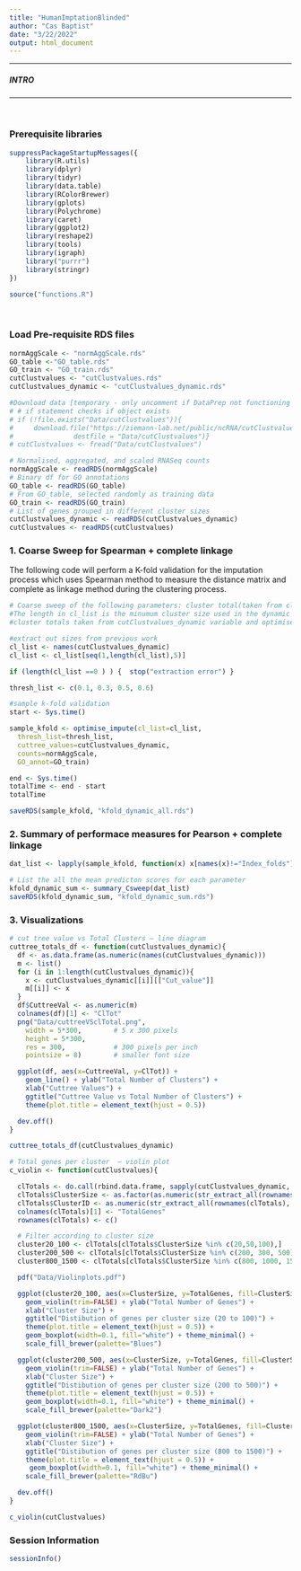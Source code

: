 ```yaml
---
title: "HumanImptationBlinded"
author: "Cas Baptist"
date: "3/22/2022"
output: html_document
---
```


***

##### INTRO
***

</br>

### Prerequisite libraries

```r

suppressPackageStartupMessages({
    library(R.utils)
    library(dplyr)
    library(tidyr)
    library(data.table)
    library(RColorBrewer)
    library(gplots)
    library(Polychrome)
    library(caret)
    library(ggplot2)
    library(reshape2)
    library(tools)
    library(igraph)
    library("purrr")
    library(stringr)
})

source("functions.R")

```

</br>

### Load Pre-requisite RDS files 

```r

normAggScale <- "normAggScale.rds"
GO_table <-"GO_table.rds"
GO_train <- "GO_train.rds"
cutClustvalues <- "cutClustvalues.rds"
cutClustvalues_dynamic <- "cutClustvalues_dynamic.rds"

#Download data [temporary - only uncomment if DataPrep not functioning due to memory issue]
# # if statement checks if object exists
# if (!file.exists("Data/cutClustvalues")){
#     download.file("https://ziemann-lab.net/public/ncRNA/cutClustvalues.rds", 
#               destfile = "Data/cutClustvalues")}
# cutClustvalues <- fread("Data/cutClustvalues")

# Normalised, aggregated, and scaled RNASeq counts
normAggScale <- readRDS(normAggScale)
# Binary df for GO annotations 
GO_table <- readRDS(GO_table)
# From GO_table, selected randomly as training data
GO_train <- readRDS(GO_train)
# List of genes grouped in different cluster sizes
cutClustvalues_dynamic <- readRDS(cutClustvalues_dynamic)
cutClustvalues <- readRDS(cutClustvalues)

```

### 1. Coarse Sweep for Spearman + complete linkage 

The following code will perform a K-fold validation for the imputation 
process which uses Spearman method to measure the distance matrix and 
complete as linkage method during the clustering process. 

```r

# Coarse sweep of the following parameters: cluster total(taken from cluster cuts and aggregates) and thresholds (0.1 to 0.9, variable). 
#The length in cl_list is the minumum cluster size used in the dynamic tree cut. These values are saved in the cutClustvalues_dynamic variable. 
#cluster totals taken from cutClustvalues_dynamic variable and optimised

#extract out sizes from previous work
cl_list <- names(cutClustvalues_dynamic)
cl_list <- cl_list[seq(1,length(cl_list),5)]

if (length(cl_list ==0 ) ) {  stop("extraction error") }

thresh_list <- c(0.1, 0.3, 0.5, 0.6)

#sample k-fold validation
start <- Sys.time()

sample_kfold <- optimise_impute(cl_list=cl_list,
  thresh_list=thresh_list, 
  cuttree_values=cutClustvalues_dynamic,
  counts=normAggScale,
  GO_annot=GO_train)

end <- Sys.time()
totalTime <- end - start
totalTime

saveRDS(sample_kfold, "kfold_dynamic_all.rds")

```

### 2. Summary of performace measures for Pearson + complete linkage

```r

dat_list <- lapply(sample_kfold, function(x) x[names(x)!="Index_folds"])

# List the all the mean predicton scores for each parameter 
kfold_dynamic_sum <- summary_Csweep(dat_list)
saveRDS(kfold_dynamic_sum, "kfold_dynamic_sum.rds")

```

### 3. Visualizations

```r

# cut tree value vs Total Clusters – line diagram
cuttree_totals_df <- function(cutClustvalues_dynamic){
  df <- as.data.frame(as.numeric(names(cutClustvalues_dynamic)))
  m <- list()
  for (i in 1:length(cutClustvalues_dynamic)){
    x <- cutClustvalues_dynamic[[i]][["Cut_value"]]
    m[[i]] <- x
  }
  df$CuttreeVal <- as.numeric(m)
  colnames(df)[1] <- "ClTot"
  png("Data/cuttreeVSclTotal.png",
    width = 5*300,        # 5 x 300 pixels
    height = 5*300,
    res = 300,            # 300 pixels per inch
    pointsize = 8)        # smaller font size

  ggplot(df, aes(x=CuttreeVal, y=ClTot)) +
    geom_line() + ylab("Total Number of Clusters") +
    xlab("Cuttree Values") +
    ggtitle("Cuttree Value vs Total Number of Clusters") +
    theme(plot.title = element_text(hjust = 0.5))

  dev.off()
}

cuttree_totals_df(cutClustvalues_dynamic)

# Total genes per cluster  – violin plot
c_violin <- function(cutClustvalues){

  clTotals <- do.call(rbind.data.frame, sapply(cutClustvalues_dynamic, "[[", 3))
  clTotals$ClusterSize <- as.factor(as.numeric(str_extract_all(rownames(clTotals), "^[:digit:]*(?=.)")))
  clTotals$ClusterID <- as.numeric(str_extract_all(rownames(clTotals), "(?=.)\\d+$"))
  colnames(clTotals)[1] <- "TotalGenes"
  rownames(clTotals) <- c()

  # Filter according to cluster size
  cluster20_100 <- clTotals[clTotals$ClusterSize %in% c(20,50,100),]
  cluster200_500 <- clTotals[clTotals$ClusterSize %in% c(200, 300, 500),]
  cluster800_1500 <- clTotals[clTotals$ClusterSize %in% c(800, 1000, 1500),]

  pdf("Data/Violinplots.pdf")

  ggplot(cluster20_100, aes(x=ClusterSize, y=TotalGenes, fill=ClusterSize)) +
    geom_violin(trim=FALSE) + ylab("Total Number of Genes") +
    xlab("Cluster Size") +
    ggtitle("Distibution of genes per cluster size (20 to 100)") +
    theme(plot.title = element_text(hjust = 0.5)) +
    geom_boxplot(width=0.1, fill="white") + theme_minimal() +
    scale_fill_brewer(palette="Blues")

  ggplot(cluster200_500, aes(x=ClusterSize, y=TotalGenes, fill=ClusterSize)) +
    geom_violin(trim=FALSE) + ylab("Total Number of Genes") +
    xlab("Cluster Size") +
    ggtitle("Distibution of genes per cluster size (200 to 500)") +
    theme(plot.title = element_text(hjust = 0.5)) +
    geom_boxplot(width=0.1, fill="white") + theme_minimal() +
    scale_fill_brewer(palette="Dark2")

  ggplot(cluster800_1500, aes(x=ClusterSize, y=TotalGenes, fill=ClusterSize)) +
    geom_violin(trim=FALSE) + ylab("Total Number of Genes") +
    xlab("Cluster Size") +
    ggtitle("Distibution of genes per cluster size (800 to 1500)") +
    theme(plot.title = element_text(hjust = 0.5)) +
     geom_boxplot(width=0.1, fill="white") + theme_minimal() +
    scale_fill_brewer(palette="RdBu")

  dev.off()
}

c_violin(cutClustvalues)


```

### Session Information 

```r

sessionInfo()

```
